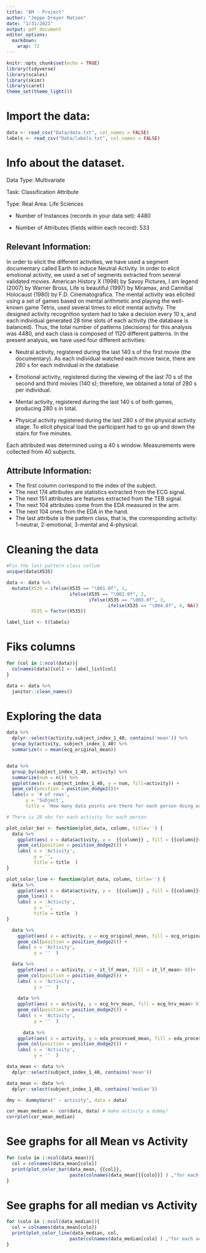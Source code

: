 ```yaml
---
title: "AM - Project"
author: "Jeppe Dreyer Matzen"
date: "1/31/2021"
output: pdf_document
editor_options: 
  markdown: 
    wrap: 72
---
```


```r
knitr::opts_chunk$set(echo = TRUE)
library(tidyverse)
library(scales)
library(skimr)
library(caret)
theme_set(theme_light())
```

# Import the data:

```r
data <- read_csv("Data/data.txt", col_names = FALSE)
labels <- read_csv("Data/labels.txt", col_names = FALSE)
```
# Info about the dataset.
Data Type: Multivariate

Task: Classification Attribute

Type: Real Area: Life Sciences

-   Number of Instances (records in your data set): 4480

-   Number of Attributes (fields within each record): 533

## Relevant Information: 

In order to elicit the different activities, we have used a segment documentary called Earth to induce Neutral Activity. In order to elicit emotional activity, we used a set of segments extracted from several validated movies. American History X (1998) by Savoy Pictures, I am legend (2007) by Warner Bross, Life is beautiful (1997) by Miramax, and Cannibal Holocaust (1980) by F.D. Cinematografica. The mental activity was elicited using a set of games based on mental arithmetic and playing the well-known game Tetris, used several times to elicit mental activity. The designed activity recognition system had to take a decision every 10 s, and each individual generated 28 time slots of each activity (the database is balanced). Thus, the total number of patterns (decisions) for this analysis was 4480, and each class is composed of 1120 different patterns. In the present analysis, we have used four different activities:

-   Neutral activity, registered during the last 140 s of the first
    movie (the documentary). As each individual watched each movie
    twice, there are 280 s for each individual in the database

-   Emotional activity, registered during the viewing of the last 70 s
    of the second and third movies (140 s); therefore, we obtained a
    total of 280 s per individual.

-   Mental activity, registered during the last 140 s of both games,
    producing 280 s in total.

-   Physical activity registered during the last 280 s of the physical
    activity stage. To elicit physical load the participant had to go up
    and down the stairs for five minutes.

Each attributed was determined using a 40 s window. Measurements were
collected from 40 subjects.

## Attribute Information:

- The first column correspond to the index of the subject. 
- The next 174 attributes are statistics extracted from the ECG signal. 
- The next 151 attributes are features extracted from the TEB signal. 
- The next 104 attributes come from the EDA measured in the arm.
- The next 104 ones from the EDA in the hand. 
- The last attribute is the pattern class, that is, the corresponding activity: 1-neutral, 2-emotional, 3-mental and 4-physical.


# Cleaning the data
```r
#Fix the last pattern class collum
unique(data$X535)

data <- data %>% 
  mutate(X535 = ifelse(X535 == "\001.0f", 1, 
                       ifelse(X535 == "\002.0f", 2, 
                              ifelse(X535 == "\003.0f", 3, 
                                     ifelse(X535 == "\004.0f", 4, NA)))),
         X535 = factor(X535)) 

label_list <- t(labels) 

```
# Fiks columns
```r
for (col in 1:ncol(data)){
  colnames(data)[col] <- label_list[col]
}

data <- data %>% 
  janitor::clean_names()
```


# Exploring the data
```r
data %>% 
  dplyr::select(activity,subject_index_1_40, contains('mean')) %>% 
  group_by(activity, subject_index_1_40) %>% 
  summarize(n = mean(ecg_original_mean))


data %>% 
  group_by(subject_index_1_40, activity) %>% 
  summarize(num = n()) %>% 
  ggplot(aes(x = subject_index_1_40, y = num, fill=activity)) +
  geom_col(position = position_dodge2())+ 
  labs(x = '# of rows',
       y = 'Subject',
       title = 'How many data points are there for each person doing each activity')

# There is 28 obs for each activity for each person
```

```r
plot_color_bar <- function(plot_data, column, title='') {
  data %>% 
    ggplot(aes( x = data$activity, y =  {{column}} , fill = {{column}}> 0))+
    geom_col(position = position_dodge2()) + 
    labs( x = 'Activity',
          y = '',
          title = title  )
}

plot_color_line <- function(plot_data, column, title='') {
  data %>% 
    ggplot(aes( x = data$activity, y =  {{column}} , fill = {{column}}> 0))+
    geom_line() + 
    labs( x = 'Activity',
          y = '',
          title = title  )
}
```


```r
  data %>% 
    ggplot(aes( x = activity, y = ecg_original_mean, fill = ecg_original_mean> 0))+
    geom_col(position = position_dodge2()) + 
    labs( x = 'Activity',
          y = ''  )

  data %>% 
    ggplot(aes( x = activity, y = it_lf_mean, fill = it_lf_mean> 0))+
    geom_col(position = position_dodge2()) + 
    labs( x = 'Activity',
          y = ''  )
  
    data %>% 
    ggplot(aes( x = activity, y = ecg_hrv_mean, fill = ecg_hrv_mean> 0))+
    geom_col(position = position_dodge2()) + 
    labs( x = 'Activity',
          y = ''  )
    
      data %>% 
    ggplot(aes( x = activity, y = eda_processed_mean, fill = eda_processed_mean> 0))+
    geom_col(position = position_dodge2()) + 
    labs( x = 'Activity',
          y = ''  )
```


```r
data_mean <- data %>% 
  dplyr::select(subject_index_1_40, contains('mean')) 

data_mean <- data %>% 
  dplyr::select(subject_index_1_40, contains('median')) 

```

```r
dmy <- dummyVars(" ~ activity", data = data)
```


```r
cor_mean_median <- cor(data, data) # make activity a dummy!
corrplot(cor_mean_median)

```


# See graphs for all Mean vs Activity
```r
for (colo in 1:ncol(data_mean)){
  col = colnames(data_mean[colo])
  print(plot_color_bar(data_mean, {{col}},
                       paste(colnames(data_mean[{{colo}}] ) ,"for each activity") ))
}
```

# See graphs for all median vs Activity
```r
for (colo in 1:ncol(data_median)){
  col = colnames(data_mean[colo])
  print(plot_color_line(data_median, col,
                       paste(colnames(data_median[colo] ) ,"for each activity") ))
}

```
